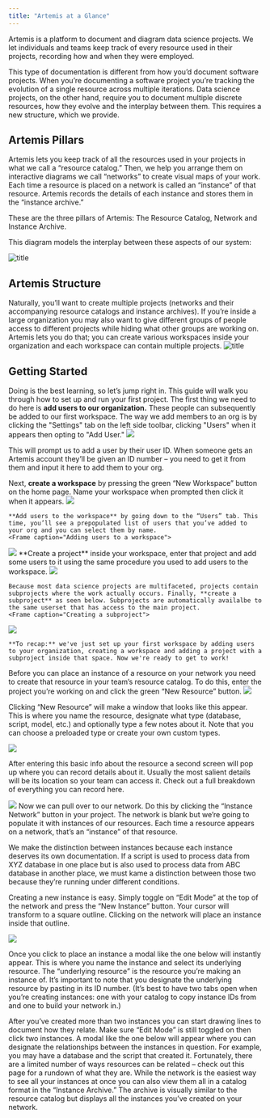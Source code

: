 ```yaml
---
title: "Artemis at a Glance"
---
```


Artemis is a platform to document and diagram data science projects. We let individuals and teams keep track of every resource used in their projects, recording how and when they were employed. 

This type of documentation is different from how you’d document software projects. When you’re documenting a software project you’re tracking the evolution of a single resource across multiple iterations. Data science projects, on the other hand, require you to document multiple discrete resources, how they evolve and the interplay between them. This requires a new structure, which we provide.

## Artemis Pillars 
Artemis lets you keep track of all the resources used in your projects in what we call a “resource catalog.” Then, we help you arrange them on interactive diagrams we call “networks” to create visual maps of your work. Each time a resource is placed on a network is called an “instance” of that resource. Artemis records the details of each instance and stores them in the “instance archive.” 

These are the three pillars of Artemis: The Resource Catalog, Network and Instance Archive.

This diagram models the interplay between these aspects of our system:

![title](https://d27n7fycrsusaz.cloudfront.net/Comparison+Graphic++(60).png)


## Artemis Structure
Naturally, you’ll want to create multiple projects (networks and their accompanying resource catalogs and instance archives). If you’re inside a large organization you may also want to give different groups of people access to different projects while hiding what other groups are working on. Artemis lets you do that; you can create various workspaces inside your organization and each workspace can contain multiple projects. 
<Accordion title="Expand for Structure Diagram">
![title](https://d27n7fycrsusaz.cloudfront.net/artemis+diagram.PNG)
</Accordion>

## Getting Started
Doing is the best learning, so let’s jump right in. This guide will walk you through how to set up and run your first project. 
<AccordionGroup>
  <Accordion title="Create a workspace and project">
  The first thing we need to do here is **add users to our organization.** These people can subsequently be added to our first workspace. The way we add members to an org is by clicking the "Settings" tab on the left side toolbar, clicking "Users" when it appears then opting to "Add User."
    <Frame caption="Adding a user to an org">
  <img src="https://d27n7fycrsusaz.cloudfront.net/Adding+users+to+org.PNG" />
</Frame>
    This will prompt us to add a user by their user ID. When someone gets an Artemis account they’ll be given an ID number – you need to get it from them and input it here to add them to your org.
    
Next, **create a workspace** by pressing the green “New Workspace” button on the home page. Name your workspace when prompted then click it when it appears. 
    <Frame caption="Creating a workspace">
  <img src="https://d27n7fycrsusaz.cloudfront.net/new+workspace.PNG" />
</Frame>

    **Add users to the workspace** by going down to the “Users” tab. This time, you’ll see a prepopulated list of users that you’ve added to your org and you can select them by name.
    <Frame caption="Adding users to a workspace">
  <img src="https://d27n7fycrsusaz.cloudfront.net/adding+users+to+workspace.PNG" />
</Frame>
    **Create a project** inside your workspace, enter that project and add some users to it using the same procedure you used to add users to the workspace.
    <Frame caption="Creating a project inside the workspace">
  <img src="https://d27n7fycrsusaz.cloudfront.net/new+project+create.PNG" />
</Frame>

    Because most data science projects are multifaceted, projects contain subprojects where the work actually occurs. Finally, **create a subproject** as seen below. Subprojects are automatically availalbe to the same userset that has access to the main project.
    <Frame caption="Creating a subproject">
  <img src="https://d27n7fycrsusaz.cloudfront.net/subproject.PNG" />
</Frame>

    **To recap:** we've just set up your first workspace by adding users to your organization, creating a workspace and adding a project with a subproject inside that space. Now we're ready to get to work!
</Accordion>
<Accordion title="Create resources">
  Before you can place an instance of a resource on your network you need to create that resource in your team’s resource catalog. To do this, enter the project you’re working on and click the green “New Resource” button.
  <Frame caption="Adding a new resource">
  <img src="https://d27n7fycrsusaz.cloudfront.net/new+resource+click.PNG" />
</Frame>

  Clicking “New Resource” will make a window that looks like this appear. This is where you name the resource, designate what type (database, script, model, etc.) and optionally type a few notes about it. Note that you can choose a preloaded type or create your own custom types. 
  <Frame caption="This is the modal you'll use to name a resource and designate its type">
  <img src="https://d27n7fycrsusaz.cloudfront.net/new+rec.PNG" />
</Frame>

  After entering this basic info about the resource a second screen will pop up where you can record details about it. Usually the most salient details will be its location so your team can access it. Check out a full breakdown of everything you can record here.
  <Frame caption="Note where the 'Resource ID' is, this will be important later">
  <img src="https://d27n7fycrsusaz.cloudfront.net/details.PNG" />
</Frame>
</Accordion>
<Accordion title="Place instances on the network">
  Now we can pull over to our network. Do this by clicking the “Instance Network” button in your project. The network is blank but we’re going to populate it with instances of our resources. Each time a resource appears on a network, that’s an “instance” of that resource. 
  
  We make the distinction between instances because each instance deserves its own documentation. If a script is used to process data from XYZ database in one place but is also used to process data from ABC database in another place, we must kame a distinction between those two because they’re running under different conditions.
  
  Creating a new instance is easy. Simply toggle on “Edit Mode” at the top of the network and press the “New Instance” button. Your cursor will transform to a square outline. Clicking on the network will place an instance inside that outline. 
  <Frame caption="This is what it looks like to position an instance after you click the 'Create Instance' button">
  <img src="https://d27n7fycrsusaz.cloudfront.net/adding+to+network.PNG" />
</Frame>
  
  Once you click to place an instance a modal like the one below will instantly appear. This is where you name the instance and select its underlying resource. The “underlying resource” is the resource you’re making an instance of. It’s important to note that you designate the underlying resource by pasting in its ID number. (It’s best to have two tabs open when you’re creating instances: one with your catalog to copy instance IDs from and one to build your network in.)
  
  After you’ve created more than two instances you can start drawing lines to document how they relate. Make sure “Edit Mode” is still toggled on then click two instances. A modal like the one below will appear where you can designate the relationships between the instances in question. For example, you may have a database and the script that created it. Fortunately, there are a limited number of ways resources can be related – check out this page for a rundown of what they are. 
</Accordion>
<Accordion title="Review instance archive ">
While the network is the easiest way to see all your instances at once you can also view them all in a catalog format in the “Instance Archive.” The archive is visually similar to the resource catalog but displays all the instances you’ve created on your network. 
</Accordion>
</AccordionGroup>
